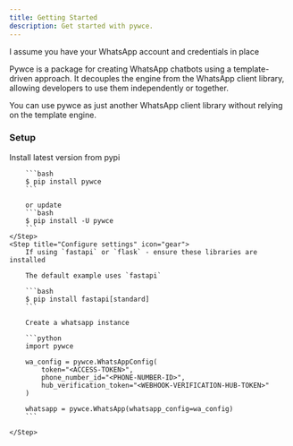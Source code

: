 ```yaml
---
title: Getting Started
description: Get started with pywce.
---
```


<Warning>
  I assume you have your WhatsApp account and credentials in place
</Warning>

Pywce is a package for creating WhatsApp chatbots using a template-driven approach.
It decouples the engine from the WhatsApp client library, allowing developers to use them independently or together.

<Info>
  You can use pywce as just another WhatsApp client library without relying on the template engine.
</Info>

### Setup

<Steps>
    <Step title="Install library" icon="python">
        Install latest version from pypi

        ```bash
        $ pip install pywce
        ```

        or update
        ```bash
        $ pip install -U pywce
        ```
    </Step>
    <Step title="Configure settings" icon="gear">
        If using `fastapi` or `flask` - ensure these libraries are installed

        The default example uses `fastapi`

        ```bash
        $ pip install fastapi[standard]
        ```

        Create a whatsapp instance

        ```python
        import pywce

        wa_config = pywce.WhatsAppConfig(
            token="<ACCESS-TOKEN>",
            phone_number_id="<PHONE-NUMBER-ID>",
            hub_verification_token="<WEBHOOK-VERIFICATION-HUB-TOKEN>"
        )

        whatsapp = pywce.WhatsApp(whatsapp_config=wa_config)
        ```

    </Step>

</Steps>
